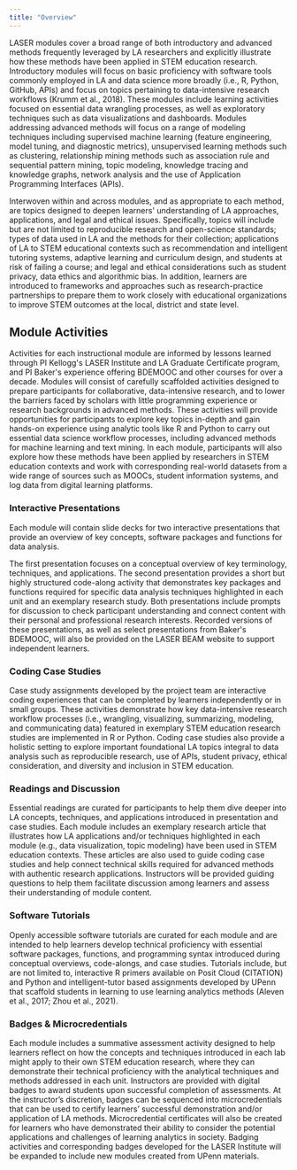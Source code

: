 ```yaml
---
title: "Overview"
---
```


LASER modules cover a broad range of both introductory and advanced methods frequently leveraged by LA researchers and explicitly illustrate how these methods have been applied in STEM education research. Introductory modules will focus on basic proficiency with software tools commonly employed in LA and data science more broadly (i.e., R, Python, GitHub, APIs) and focus on topics pertaining to data-intensive research workflows (Krumm et al., 2018). These modules include learning activities focused on essential data wrangling processes, as well as exploratory techniques such as data visualizations and dashboards. Modules addressing advanced methods will focus on a range of modeling techniques including supervised machine learning (feature engineering, model tuning, and diagnostic metrics), unsupervised learning methods such as clustering, relationship mining methods such as association rule and sequential pattern mining, topic modeling, knowledge tracing and knowledge graphs, network analysis and the use of Application Programming Interfaces (APIs).

Interwoven within and across modules, and as appropriate to each method, are topics designed to deepen learners\' understanding of LA approaches, applications, and legal and ethical issues. Specifically, topics will include but are not limited to reproducible research and open-science standards; types of data used in LA and the methods for their collection; applications of LA to STEM educational contexts such as recommendation and intelligent tutoring systems, adaptive learning and curriculum design, and students at risk of failing a course; and legal and ethical considerations such as student privacy, data ethics and algorithmic bias. In addition, learners are introduced to frameworks and approaches such as research-practice partnerships to prepare them to work closely with educational organizations to improve STEM outcomes at the local, district and state level.

## Module Activities

Activities for each instructional module are informed by lessons learned through PI Kellogg\'s LASER Institute and LA Graduate Certificate program, and PI Baker\'s experience offering BDEMOOC and other courses for over a decade. Modules will consist of carefully scaffolded activities designed to prepare participants for collaborative, data-intensive research, and to lower the barriers faced by scholars with little programming experience or research backgrounds in advanced methods. These activities will provide opportunities for participants to explore key topics in-depth and gain hands-on experience using analytic tools like R and Python to carry out essential data science workflow processes, including advanced methods for machine learning and text mining. In each module, participants will also explore how these methods have been applied by researchers in STEM education contexts and work with corresponding real-world datasets from a wide range of sources such as MOOCs, student information systems, and log data from digital learning platforms.

### **Interactive Presentations** 

Each module will contain slide decks for two interactive presentations that provide an overview of key concepts, software packages and functions for data analysis.

The first presentation focuses on a conceptual overview of key terminology, techniques, and applications. The second presentation provides a short but highly structured code-along activity that demonstrates key packages and functions required for specific data analysis techniques highlighted in each unit and an exemplary research study. Both presentations include prompts for discussion to check participant understanding and connect content with their personal and professional research interests. Recorded versions of these presentations, as well as select presentations from Baker\'s BDEMOOC, will also be provided on the LASER BEAM website to support independent learners. 

### **Coding Case Studies**

Case study assignments developed by the project team are interactive coding experiences that can be completed by learners independently or in small groups. These activities demonstrate how key data-intensive research workflow processes (i.e., wrangling, visualizing, summarizing, modeling, and communicating data) featured in exemplary STEM education research studies are implemented in R or Python. Coding case studies also provide a holistic setting to explore important foundational LA topics integral to data analysis such as reproducible research, use of APIs, student privacy, ethical consideration, and diversity and inclusion in STEM education.

### **Readings and Discussion**

Essential readings are curated for participants to help them dive deeper into LA concepts, techniques, and applications introduced in presentation and case studies. Each module includes an exemplary research article that illustrates how LA applications and/or techniques highlighted in each module (e.g., data visualization, topic modeling) have been used in STEM education contexts. These articles are also used to guide coding case studies and help connect technical skills required for advanced methods with authentic research applications. Instructors will be provided guiding questions to help them facilitate discussion among learners and assess their understanding of module content.

### **Software Tutorials**

Openly accessible software tutorials are curated for each module and are intended to help learners develop technical proficiency with essential software packages, functions, and programming syntax introduced during conceptual overviews, code-alongs, and case studies. Tutorials include, but are not limited to, interactive R primers available on Posit Cloud (CITATION) and Python and intelligent-tutor based assignments developed by UPenn that scaffold students in learning to use learning analytics methods (Aleven et al., 2017; Zhou et al., 2021). 

### **Badges & Microcredentials**

Each module includes a summative assessment activity designed to help learners reflect on how the concepts and techniques introduced in each lab might apply to their own STEM education research, where they can demonstrate their technical proficiency with the analytical techniques and methods addressed in each unit. Instructors are provided with digital badges to award students upon successful completion of assessments. At the instructor's discretion, badges can be sequenced into microcredentials that can be used to certify learners' successful demonstration and/or application of LA methods. Microcredential certificates will also be created for learners who have demonstrated their ability to consider the potential applications and challenges of learning analytics in society. Badging activities and corresponding badges developed for the LASER Institute will be expanded to include new modules created from UPenn materials.
